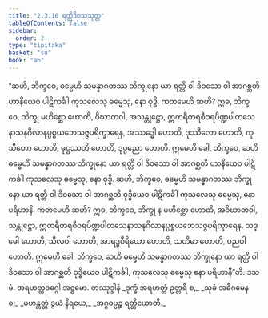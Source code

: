 ```yaml
---
title: "2.3.10 ရတ္တိဒိဝသသုတ္တ"
tableOfContents: false
sidebar:
  order: 2
type: "tipitaka"
basket: "su"
book: "a6"
---
```



<DynamicBreadcrumb />

<Division number="84" book="a6">

<Paragraph number="678" book="a6">
“ဆဟိ, ဘိက္ခဝေ, ဓမ္မေဟိ သမန္နာဂတဿ ဘိက္ခုနော ယာ ရတ္တိ ဝါ ဒိဝသော ဝါ အာဂစ္ဆတိ ဟာနိယေဝ ပါဋိကင်္ခါ ကုသလေသု ဓမ္မေသု, နော ဝုဒ္ဓိ. ကတမေဟိ ဆဟိ? ဣဓ, ဘိက္ခဝေ, ဘိက္ခု မဟိစ္ဆော ဟောတိ, ဝိဃာတဝါ, အသန္တုဋ္ဌော, ဣတရီတရစီဝရပိဏ္ဍပါတသေနာသနဂိလာနပ္ပစ္စယဘေသဇ္ဇပရိက္ခာရေန, အဿဒ္ဓေါ ဟောတိ, ဒုဿီလော ဟောတိ, ကုသီတော ဟောတိ, မုဋ္ဌဿတိ ဟောတိ, ဒုပ္ပညော ဟောတိ. ဣမေဟိ ခေါ, ဘိက္ခဝေ, ဆဟိ ဓမ္မေဟိ သမန္နာဂတဿ ဘိက္ခုနော ယာ ရတ္တိ ဝါ ဒိဝသော ဝါ အာဂစ္ဆတိ ဟာနိယေဝ ပါဋိကင်္ခါ ကုသလေသု ဓမ္မေသု, နော ဝုဒ္ဓိ.
</Paragraph>

<Paragraph number="679" book="a6">
ဆဟိ, ဘိက္ခဝေ, ဓမ္မေဟိ သမန္နာဂတဿ ဘိက္ခုနော ယာ ရတ္တိ ဝါ ဒိဝသော ဝါ အာဂစ္ဆတိ ဝုဒ္ဓိယေဝ ပါဋိကင်္ခါ ကုသလေသု ဓမ္မေသု, နော ပရိဟာနိ. ကတမေဟိ ဆဟိ? ဣဓ, ဘိက္ခဝေ, ဘိက္ခု န မဟိစ္ဆော ဟောတိ, အဝိဃာတဝါ, သန္တုဋ္ဌော, ဣတရီတရစီဝရပိဏ္ဍပါတသေနာသနဂိလာနပ္ပစ္စယဘေသဇ္ဇပရိက္ခာရေန, သဒ္ဓေါ ဟောတိ, သီလဝါ ဟောတိ, အာရဒ္ဓဝီရိယော ဟောတိ, သတိမာ ဟောတိ, ပညဝါ ဟောတိ. ဣမေဟိ ခေါ, ဘိက္ခဝေ, ဆဟိ ဓမ္မေဟိ သမန္နာဂတဿ ဘိက္ခုနော ယာ ရတ္တိ ဝါ ဒိဝသော ဝါ အာဂစ္ဆတိ ဝုဒ္ဓိယေဝ ပါဋိကင်္ခါ, ကုသလေသု ဓမ္မေသု နော ပရိဟာနီ”တိ.

</Paragraph>
</Division>

<Paragraph number="680" type="center" book="a6">
ဒသမံ.



</Paragraph>

<Paragraph number="681" type="center" book="a6">
အရဟတ္တဝဂ္ဂေါ အဋ္ဌမော.



</Paragraph>

<Paragraph number="682" type="center" book="a6">
တဿုဒ္ဒါနံ


</Paragraph>

<Paragraph number="683" type="verses" book="a6">
_ဒုက္ခံ အရဟတ္တံ ဥတ္တရိ စ,_  
_သုခံ အဓိဂမေန စ;_  
_မဟန္တတ္တံ ဒွယံ နိရယေ,_  
_အဂ္ဂဓမ္မဉ္စ ရတ္တိယောတိ._
</Paragraph>